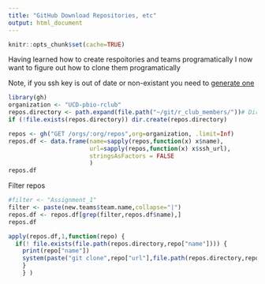 ```yaml
---
title: "GitHub Download Repositories, etc"
output: html_document
---
```

```r
knitr::opts_chunk$set(cache=TRUE)
```

Having learned how to create respoitories and teams programatically I now want to figure out how to clone them programatically

Note, if you ssh key is out of date or non-existant you need to [generate one](https://help.github.com/articles/generating-ssh-keys/)

```r
library(gh)
organization <- "UCD-pbio-rclub"
repos.directory <- path.expand(file.path("~/git/r_club_members/"))# Directory to clone repos into
if (!file.exists(repos.directory)) dir.create(repos.directory)
```

```r
repos <- gh("GET /orgs/:org/repos",org=organization, .limit=Inf)
repos.df <- data.frame(name=sapply(repos,function(x) x$name),
                       url=sapply(repos,function(x) x$ssh_url),
                       stringsAsFactors = FALSE
                       )
repos.df
```

Filter repos
```r
#filter <- "Assignment_1"
filter <- paste(new.teams$team.name,collapse="|")
repos.df <- repos.df[grep(filter,repos.df$name),]
repos.df
```


```r

apply(repos.df,1,function(repo) {
  if(! file.exists(file.path(repos.directory,repo["name"]))) {
    print(repo["name"])
    system(paste("git clone",repo["url"],file.path(repos.directory,repo["name"])))
    }
    } )
```


